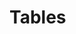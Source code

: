 # Tables

\begin{table}
\caption{Example of sampling requirements for five species that are regularly captured in the annual southern Gulf of St. Lawrence September survey.}\label{tab:sampling}
\begin{tabular}{p{3.5cm}p{12cm}}
Species & Example of sampling requirement\\
\toprule
\multirow[t]{6}{3.5cm}{Atlantic Cod (\emph{Gadus morhua})}  & Collect length, sex, weight, maturity. \\
 & Collect otoliths from: \\
 & - one specimen per cm per set for specimens 25 cm and under; \\
 & - two specimens per cm per set for specimens between 26-45 cm; \\
 & - and three specimens per cm per set for specimens 46 cm and over. \\
 & Collect 10 specimens from the Banc des Américains \gls{mpa} that are between 40-70 cm. \\
\midrule
Atlantic Herring (\emph{Clupea harengus}) & Collect length from every specimen; preserve 2 specimens per every 5 mm length bin per set.\\
\midrule
\multirow[t]{3}{3.5cm}{Atlantic Halibut  (\emph{Hippoglossus hippoglossus})} & Collect length, sex, weight, maturity, stomach weight and otoliths from every specimen. \\
 & Collect 300 fin clips per mission. \\
 & Collect 25 female gonads per mission. \\
\midrule
\multirow[t]{4}{3.5cm}{American Lobster (\emph{Homarus americanus})} & Length and sex from one specimen per sex per 3 mm per set. \\
 & If female, check for lobster eggs. \\
 & If female size is greater than 70 mm, check molt stage and shell disease index. \\
 & If female size is greater than 70 mm AND has eggs, check abdominal width, egg stage and clutch fullness rate.\\
\midrule
Winter Skate (\emph{Leucoraja ocellata}) & Collect length, sex, weight, maturity, disk width and tail description from every specimen.\\
\bottomrule
\end{tabular}
\end{table}

\clearpage
